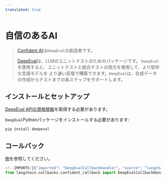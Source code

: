 ```yaml
---
translated: true
---
```


# 自信のあるAI

>[Confident AI](https://confident-ai.com)は`DeepEval`の創造者です。
>
>[DeepEval](https://github.com/confident-ai/deepeval)は、LLMのユニットテストのためのパッケージです。
>`DeepEval`を使用すると、ユニットテストと統合テストの両方を使用して、より堅牢な言語モデルを
>より速い反復で構築できます。`DeepEval`は、合成データの作成からテストまでの各ステップをサポートします。

## インストールとセットアップ

[DeepEval APIの資格情報](https://app.confident-ai.com)を取得する必要があります。

`DeepEval`Pythonパッケージをインストールする必要があります:

```bash
pip install deepeval
```

## コールバック

[例](/docs/integrations/callbacks/confident)を参照してください。

```python
<!--IMPORTS:[{"imported": "DeepEvalCallbackHandler", "source": "langchain.callbacks.confident_callback", "docs": "https://api.python.langchain.com/en/latest/callbacks/langchain_community.callbacks.confident_callback.DeepEvalCallbackHandler.html", "title": "Confident AI"}]-->
from langchain.callbacks.confident_callback import DeepEvalCallbackHandler
```
